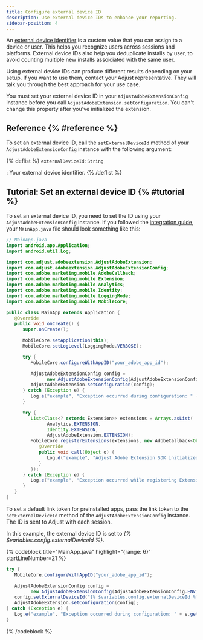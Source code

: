 ```yaml
---
title: Configure external device ID
description: Use external device IDs to enhance your reporting.
sidebar-position: 4
---
```


An [external device identifier](https://help.adjust.com/en/article/external-device-identifiers) is a custom value that you can assign to a device or user. This helps you recognize users across sessions and platforms. External device IDs also help you deduplicate installs by user, to avoid counting multiple new installs assoiciated with the same user.

Using external device IDs can produce different results depending on your setup. If you want to use them, contact your Adjust representative. They will talk you through the best approach for your use case.

You must set your external device ID in your `AdjustAdobeExtensionConfig` instance before you call `AdjustAdobeExtension.setConfiguration`. You can't change this property after you've initialized the extension.

## Reference {% #reference %}

To set an external device ID, call the `setExternalDeviceId` method of your `AdjustAdobeExtensionConfig` instance with the following argument:

{% deflist %}
`externalDeviceId`: `String`

: Your external device identifier.
{% /deflist %}

## Tutorial: Set an external device ID {% #tutorial %}

To set an external device ID, you need to set the ID using your `AdjustAdobeExtensionConfig` instance. If you followed the [integration guide](/en/sdk/adobe-extension/android/integration), your `MainApp.java` file should look something like this:

```java
// MainApp.java
import android.app.Application;
import android.util.Log;

import com.adjust.adobeextension.AdjustAdobeExtension;
import com.adjust.adobeextension.AdjustAdobeExtensionConfig;
import com.adobe.marketing.mobile.AdobeCallback;
import com.adobe.marketing.mobile.Extension;
import com.adobe.marketing.mobile.Analytics;
import com.adobe.marketing.mobile.Identity;
import com.adobe.marketing.mobile.LoggingMode;
import com.adobe.marketing.mobile.MobileCore;

public class MainApp extends Application {
   @Override
   public void onCreate() {
      super.onCreate();

      MobileCore.setApplication(this);
      MobileCore.setLogLevel(LoggingMode.VERBOSE);

      try {
         MobileCore.configureWithAppID("your_adobe_app_id");

         AdjustAdobeExtensionConfig config =
               new AdjustAdobeExtensionConfig(AdjustAdobeExtensionConfig.ENVIRONMENT_SANDBOX);
         AdjustAdobeExtension.setConfiguration(config);
      } catch (Exception e) {
         Log.e("example", "Exception occurred during configuration: " + e.getMessage());
      }

      try {
         List<Class<? extends Extension>> extensions = Arrays.asList(
               Analytics.EXTENSION,
               Identity.EXTENSION,
               AdjustAdobeExtension.EXTENSION);
         MobileCore.registerExtensions(extensions, new AdobeCallback<Object>() {
            @Override
            public void call(Object o) {
               Log.d("example", "Adjust Adobe Extension SDK initialized");
            }
         });
      } catch (Exception e) {
         Log.e("example", "Exception occurred while registering Extension: " + e.getMessage());
      }
   }
}
```

To set a default link token for preinstalled apps, pass the link token to the `setExternalDeviceId` method of the `AdjustAdobeExtensionConfig` instance. The ID is sent to Adjust with each session.

In this example, the external device ID is set to _{% $variables.config.externalDeviceId %}_.

{% codeblock
   title="MainApp.java"
   highlight="{range: 6}"
   startLineNumber=21 %}

```java
try {
   MobileCore.configureWithAppID("your_adobe_app_id");

   AdjustAdobeExtensionConfig config =
         new AdjustAdobeExtensionConfig(AdjustAdobeExtensionConfig.ENVIRONMENT_SANDBOX);
   config.setExternalDeviceId("{% $variables.config.externalDeviceId %}");
   AdjustAdobeExtension.setConfiguration(config);
} catch (Exception e) {
   Log.e("example", "Exception occurred during configuration: " + e.getMessage());
}
```

{% /codeblock %}
